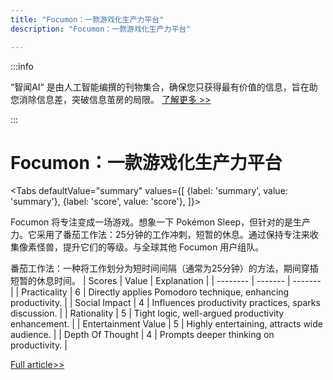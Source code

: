 ```yaml
---
title: "Focumon：一款游戏化生产力平台"
description: "Focumon：一款游戏化生产力平台"

---
```



:::info

“智闻AI“ 是由人工智能编撰的刊物集合，确保您只获得最有价值的信息，旨在助您消除信息差，突破信息茧房的局限。  [了解更多 >>](/)

:::

# Focumon：一款游戏化生产力平台


<Tabs
	defaultValue="summary"
	values={[
	{label: 'summary', value: 'summary'},
	{label: 'score', value: 'score'},
]}>
<TabItem value="summary">


Focumon 将专注变成一场游戏。想象一下 Pokémon Sleep，但针对的是生产力。它采用了番茄工作法：25分钟的工作冲刺，短暂的休息。通过保持专注来收集像素怪兽，提升它们的等级。与全球其他 Focumon 用户组队。

番茄工作法：一种将工作划分为短时间间隔（通常为25分钟）的方法，期间穿插短暂的休息时间。
</TabItem>
<TabItem value="score">
	| Scores     | Value   | Explanation |
	| -------- | ------- | ------- |
	| Practicality  | 6    | Directly applies Pomodoro technique, enhancing productivity.    |
	| Social Impact | 4     | Influences productivity practices, sparks discussion.    |
	| Rationality    | 5    | Tight logic, well-argued productivity enhancement.    |
	| Entertainment Value    | 5    | Highly entertaining, attracts wide audience.    |
	| Depth Of Thought    | 4    | Prompts deeper thinking on productivity.    |
</TabItem>
</Tabs>

[Full article>>](https://www.producthunt.com/posts/focumon-buildspace-s5)
